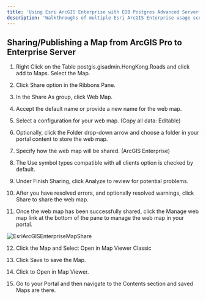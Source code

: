 ```yaml
---
title: 'Using Esri ArcGIS Enterprise with EDB Postgres Advanced Server'
description: 'Walkthroughs of multiple Esri ArcGIS Enterprise usage scenarios'
---
```


## Sharing/Publishing a Map from ArcGIS Pro to Enterprise Server

1. Right Click on the Table postgis.gisadmin.HongKong.Roads and click add to Maps.  Select the Map.

2. Click Share option in the Ribbons Pane.

3. In the Share As group, click Web Map.

4. Accept the default name or provide a new name for the web map.

5. Select a configuration for your web map.   (Copy all data: Editable)

6. Optionally, click the Folder drop-down arrow and choose a folder in your portal content to store the web map.

7. Specify how the web map will be shared.  (ArcGIS Enterprise)

8. The Use symbol types compatible with all clients option is checked by default.

9. Under Finish Sharing, click Analyze to review for potential problems.

10. After you have resolved errors, and optionally resolved warnings, click Share to share the web map.

11. Once the web map has been successfully shared, click the Manage web map link at the bottom of the pane to manage the web map in your portal.

  ![EsriArcGISEnterpriseMapShare](Images/EsriArcGISEnterpriseMapShare.png)

12. Click the Map and Select Open in Map Viewer Classic

13. Click Save to save the Map.

14. Click to Open in Map Viewer.

15. Go to your Portal and then navigate to the  Contents section and saved Maps are there.